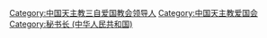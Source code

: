 [[Category:中国天主教三自爱国教会领导人|Category:中国天主教三自爱国教会领导人]]
[[Category:中国天主教爱国会|Category:中国天主教爱国会]]
[[Category:秘书长_(中华人民共和国)|Category:秘书长 (中华人民共和国)]]